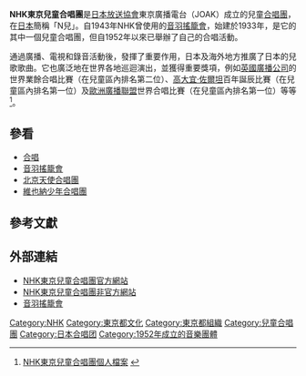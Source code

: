 {{noteTA
|1=zh-hans:柯达伊·佐尔坦; zh-hant:高大宜·佐爾坦;
}}
'''NHK東京兒童合唱團'''是[[日本放送協會|日本放送協會]]東京廣播電台（JOAK）成立的兒童[[合唱團|合唱團]]，在[[日本|日本]]簡稱「N兒」。自1943年NHK曾使用的[[音羽搖籠會|音羽搖籠會]]，始建於1933年，是它的其中一個兒童合唱團，但自1952年以來已舉辦了自己的合唱活動。

通過廣播、電視和錄音活動後，發揮了重要作用，日本及海外地方推廣了日本的兒歌歌曲。它也廣泛地在世界各地巡迴演出，並獲得重要獎項，例如[[英國廣播公司|英國廣播公司]]的世界業餘合唱比賽（在兒童區內排名第二位）、[[高大宜·佐爾坦|高大宜·佐爾坦]]百年誕辰比賽（在兒童區內排名第一位）及[[歐洲廣播聯盟|歐洲廣播聯盟]]世界合唱比賽（在兒童區內排名第一位）等等<ref>[http://nji-tokyo.jp/index.php?page=profile NHK東京兒童合唱團個人檔案] {{Wayback|url=http://nji-tokyo.jp/index.php?page=profile |date=20100803003254 }} {{ja icon}}</ref>。

== 參看 ==
*[[合唱|合唱]]
*[[音羽搖籠會|音羽搖籠會]]
*[[北京天使合唱團|北京天使合唱團]]
*[[維也納少年合唱團|維也納少年合唱團]]

== 參考文獻 ==
<div class="references-small">
<references />
</div>

== 外部連結 ==
*[http://nji-tokyo.jp NHK東京兒童合唱團官方網站]{{Wayback|url=http://nji-tokyo.jp/ |date=20100218104449 }} {{ja icon}}
*[http://www.cnet-ta.ne.jp/a/advance/n_ji/index.html NHK東京兒童合唱團非官方網站]{{Wayback|url=http://www.cnet-ta.ne.jp/a/advance/n_ji/index.html |date=20081012204051 }} {{ja icon}}
*[http://www.0108.tv/ 音羽搖籠會]{{Wayback|url=http://www.0108.tv/ |date=20100209071640 }} {{ja icon}}

[[Category:NHK|Category:NHK]]
[[Category:東京都文化|Category:東京都文化]]
[[Category:東京都組織|Category:東京都組織]]
[[Category:兒童合唱團|Category:兒童合唱團]]
[[Category:日本合唱团|Category:日本合唱团]]
[[Category:1952年成立的音樂團體|Category:1952年成立的音樂團體]]